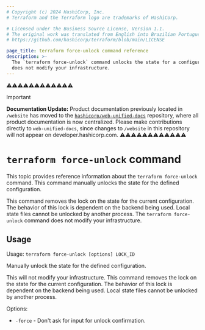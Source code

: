 ```yaml
---
# Copyright (c) 2024 HashiCorp, Inc.
# Terraform and the Terraform logo are trademarks of HashiCorp.

# Licensed under the Business Source License, Version 1.1.
# The original work was translated from English into Brazilian Portuguese.
# https://github.com/hashicorp/terraform/blob/main/LICENSE

page_title: terraform force-unlock command reference
description: >-
  The `terraform force-unlock` command unlocks the state for a configuration. It
  does not modify your infrastructure.
---
```


⚠️⚠️⚠️⚠️⚠️⚠️⚠️⚠️⚠️⚠️⚠️⚠️
> [!IMPORTANT]
> **Documentation Update:** Product documentation previously located in `/website` has moved to the [`hashicorp/web-unified-docs`](https://github.com/hashicorp/web-unified-docs) repository, where all product documentation is now centralized. Please make contributions directly to `web-unified-docs`, since changes to `/website` in this repository will not appear on developer.hashicorp.com.
⚠️⚠️⚠️⚠️⚠️⚠️⚠️⚠️⚠️⚠️⚠️⚠️


# `terraform force-unlock` command

This topic provides reference information about the `terraform force-unlock` command. This command manually unlocks the state for the defined configuration.

This command removes the lock on the state for the current configuration. The behavior of this lock is dependent
on the backend being used. Local state files cannot be unlocked by another
process. The `terraform force-unlock` command does not modify your infrastructure.

## Usage

Usage: `terraform force-unlock [options] LOCK_ID`

Manually unlock the state for the defined configuration.

This will not modify your infrastructure. This command removes the lock on the
state for the current configuration. The behavior of this lock is dependent
on the backend being used. Local state files cannot be unlocked by another
process.

Options:

- `-force` -  Don't ask for input for unlock confirmation.
